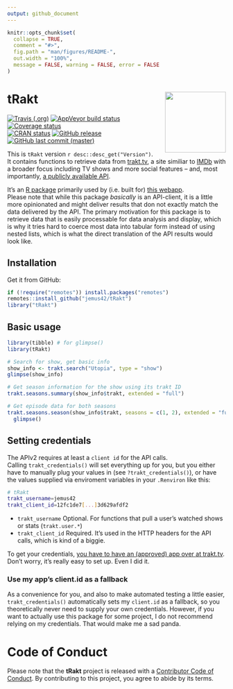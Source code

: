```yaml
---
output: github_document
---
```


<!-- README.md is generated from README.Rmd. Please edit that file -->

```r
knitr::opts_chunk$set(
  collapse = TRUE,
  comment = "#>",
  fig.path = "man/figures/README-",
  out.width = "100%",
  message = FALSE, warning = FALSE, error = FALSE
)
```

# tRakt <img src="https://jemus42.github.io/tRakt/reference/figures/logo.png" align="right" height="140"/>

[![Travis (.org)](https://img.shields.io/travis/jemus42/tRakt.svg?logo=travis)](https://travis-ci.org/jemus42/tRakt) 
[![AppVeyor build status](https://ci.appveyor.com/api/projects/status/github/jemus42/tRakt?branch=master&svg=true)](https://ci.appveyor.com/project/jemus42/tRakt) 
[![Coverage status](https://codecov.io/gh/jemus42/tRakt/branch/master/graph/badge.svg)](https://codecov.io/github/jemus42/tRakt?branch=master)  
[![CRAN status](https://www.r-pkg.org/badges/version/tRakt)](https://cran.r-project.org/package=tRakt) 
[![GitHub release](https://img.shields.io/github/release/jemus42/tRakt.svg?logo=GitHub)](https://github.com/jemus42/tRakt/releases) 
[![GitHub last commit (master)](https://img.shields.io/github/last-commit/jemus42/tRakt/master.svg?logo=GithUb)](https://github.com/jemus42/tRakt/commits/master)

This is `tRakt` version ``r desc::desc_get("Version")``.  
It contains functions to retrieve data from [trakt.tv](https://trakt.tv/), a site similiar to [IMDb](https://imdb.com) with a broader focus including TV shows and more social features – and, most importantly, [a publicly available API](https://trakt.docs.apiary.io).

It's an [R package](http://r-project.org) primarily used by (i.e. built for) [this webapp](http://trakt.jemu.name).  
Please note that while this package *basically* is an API-client, it is a little more opinionated and might deliver results that don not exactly match the data delivered by the API. The primary motivation for this package is to retrieve data that is easily processable for data analysis and display, which is why it tries hard to coerce most data into tabular form instead of using nested lists, which is what the direct translation of the API results would look like.

## Installation

Get it from GitHub:

```r
if (!require("remotes")) install.packages("remotes")
remotes::install_github("jemus42/tRakt")
library("tRakt")
```

## Basic usage

```r
library(tibble) # for glimpse()
library(tRakt)

# Search for show, get basic info
show_info <- trakt.search("Utopia", type = "show")
glimpse(show_info)

# Get season information for the show using its trakt ID
trakt.seasons.summary(show_info$trakt, extended = "full")

# Get episode data for both seasons
trakt.seasons.season(show_info$trakt, seasons = c(1, 2), extended = "full") %>%
  glimpse()
```


## Setting credentials

The APIv2 requires at least a `client id` for the API calls.  
Calling `trakt_credentials()` will set everything up for you, but you either have to
manually plug your values in (see `?trakt_credentials()`), or have the values supplied via enviroment variables in your `.Renviron` like this:

```sh
# tRakt
trakt_username=jemus42
trakt_client_id=12fc1de7[...]3d629afdf2
```

* `trakt_username` Optional. For functions that pull a user's watched shows or stats (`trakt.user.*`)
* `trakt_client_id` Required. It's used in the HTTP headers for the API calls, which is kind of a biggie.

To get your credentials, [you have to have an (approved) app over at trakt.tv](http://trakt.tv/oauth/applications).  
Don't worry, it's really easy to set up. Even I did it.

### Use my app's client.id as a fallback

As a convenience for you, and also to make automated testing a little easier, `trakt_credentials()` automatically sets my `client.id` as a fallback, so you theoretically never need to supply your own credentials. However, if you want to actually use this package for some project, I do not recommend relying on my credentials. That would make me a sad panda.

# Code of Conduct

Please note that the **tRakt** project is released with a [Contributor Code of Conduct](.github/CODE_OF_CONDUCT.md). By contributing to this project, you agree to abide by its terms.
